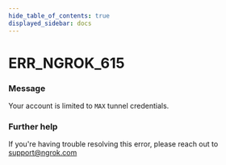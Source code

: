 ```yaml
---
hide_table_of_contents: true
displayed_sidebar: docs
---
```



# ERR_NGROK_615

### Message

Your account is limited to `MAX` tunnel credentials.

<ErrorDetails error="err_ngrok_615" />

### Further help

If you're having trouble resolving this error, please reach out to [support@ngrok.com](mailto:support@ngrok.com?subject=Help%20with%20ERR_NGROK_615)
